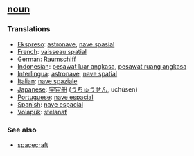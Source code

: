 == [[noun]] == 
=== Translations === 
*[[Ekspreso]]: [[astronave]], [[nave spasial]]
*[[French]]: [[vaisseau spatial]] 
*[[German]]: [[Raumschiff]] 
*[[Indonesian]]: [[pesawat luar angkasa]], [[pesawat ruang angkasa]]
*[[Interlingua]]: [[astronave]], [[nave spatial]] 
*[[Italian]]: [[nave spaziale]] 
*[[Japanese]]: [[宇宙船]] ([[うちゅうせん]], uchūsen)
*[[Portuguese]]: [[nave espacial]] 
*[[Spanish]]: [[nave espacial]] 
*[[Volapük]]: [[stelanaf]]

=== See also ===
*[[spacecraft]]